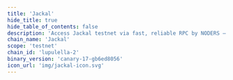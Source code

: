 ```yaml
---
title: 'Jackal'
hide_title: true
hide_table_of_contents: false
description: 'Access Jackal testnet via fast, reliable RPC by NODERS — no limits, Omnichain-ready, and built for scalable Web3'
chain_name: 'Jackal'
scope: 'testnet'
chain_id: 'lupulella-2'
binary_version: 'canary-17-gb6ed8056'
icon_url: 'img/jackal-icon.svg'
---
```



<ChainLayout>
  <ChainHero
    name="Jackal"
    iconUrl="img/jackal-icon.svg"
    bgColor="#052253"
    scope="testnet"
    chainId="lupulella-2"
    nodeVersion="canary-17-gb6ed8056"
    token=""
    stakeUrl=""
    restakeUrl=""
    websiteUrl="https://www.jackalprotocol.com/"
    githubUrl="https://github.com/JackalLabs/canine-chain"
    xUrl="https://twitter.com/Jackal_Protocol"
    discordUrl="https://discord.com/invite/5GKym3p6rj"
  />

  <ProductLinks
    appUrl=""
    appImageUrl="img/products/"
    explorerUrl=""
    explorerImageUrl="img/products/"
    faucetUrl=""
  />

  <ToolsGrid
    chainName="jackal"
    scope="testnet"
    showInstall={true}
    showUpgrade={true}
    showGenesis={true}
    showCli={true}
    showEndpoints={true}
    showStateSync={true}
    showSnapshot={true}
    showLivePeers={true}
    showSeed={true}
    showAddressBook={true}
    showExplorersList={false}
    showPublicEndpoints={false}
    showUsefulTools={false}
    showUpgradeWatcher={false}
  />

</ChainLayout>
